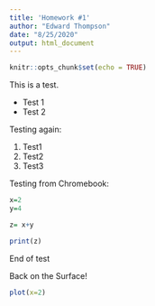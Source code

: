 ```yaml
---
title: 'Homework #1'
author: "Edward Thompson"
date: "8/25/2020"
output: html_document
---
```


```r
knitr::opts_chunk$set(echo = TRUE)
```

This is a test.  

* Test 1
* Test 2

Testing again:

1. Test1
2. Test2
3. Test3

Testing from Chromebook:

```r
x=2
y=4

z= x+y

print(z)
```

End of test

Back on the Surface!

```r
plot(x=2)
```

